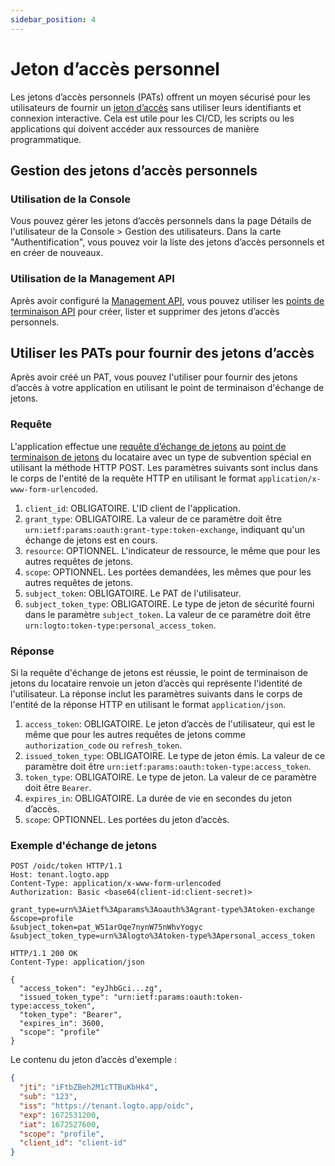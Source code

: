 ```yaml
---
sidebar_position: 4
---
```


# Jeton d’accès personnel

Les jetons d’accès personnels (PATs) offrent un moyen sécurisé pour les utilisateurs de fournir un [jeton d’accès](https://auth.wiki/access-token) sans utiliser leurs identifiants et connexion interactive. Cela est utile pour les CI/CD, les scripts ou les applications qui doivent accéder aux ressources de manière programmatique.

## Gestion des jetons d’accès personnels

### Utilisation de la Console

Vous pouvez gérer les jetons d’accès personnels dans la page Détails de l'utilisateur de la <CloudLink to="/users">Console > Gestion des utilisateurs</CloudLink>. Dans la carte "Authentification", vous pouvez voir la liste des jetons d’accès personnels et en créer de nouveaux.

### Utilisation de la Management API

Après avoir configuré la [Management API](/integrate-logto/interact-with-management-api/), vous pouvez utiliser les [points de terminaison API](https://openapi.logto.io/operation/operation-listuserpersonalaccesstokens) pour créer, lister et supprimer des jetons d’accès personnels.

## Utiliser les PATs pour fournir des jetons d’accès

Après avoir créé un PAT, vous pouvez l'utiliser pour fournir des jetons d’accès à votre application en utilisant le point de terminaison d'échange de jetons.

### Requête

L'application effectue une [requête d’échange de jetons](https://auth.wiki/authorization-code-flow#token-exchange-request) au [point de terminaison de jetons](/integrate-logto/application-data-structure#token-endpoint) du locataire avec un type de subvention spécial en utilisant la méthode HTTP POST. Les paramètres suivants sont inclus dans le corps de l'entité de la requête HTTP en utilisant le format `application/x-www-form-urlencoded`.

1. `client_id`: OBLIGATOIRE. L'ID client de l'application.
2. `grant_type`: OBLIGATOIRE. La valeur de ce paramètre doit être `urn:ietf:params:oauth:grant-type:token-exchange`, indiquant qu'un échange de jetons est en cours.
3. `resource`: OPTIONNEL. L'indicateur de ressource, le même que pour les autres requêtes de jetons.
4. `scope`: OPTIONNEL. Les portées demandées, les mêmes que pour les autres requêtes de jetons.
5. `subject_token`: OBLIGATOIRE. Le PAT de l'utilisateur.
6. `subject_token_type`: OBLIGATOIRE. Le type de jeton de sécurité fourni dans le paramètre `subject_token`. La valeur de ce paramètre doit être `urn:logto:token-type:personal_access_token`.

### Réponse

Si la requête d'échange de jetons est réussie, le point de terminaison de jetons du locataire renvoie un jeton d’accès qui représente l'identité de l'utilisateur. La réponse inclut les paramètres suivants dans le corps de l'entité de la réponse HTTP en utilisant le format `application/json`.

1. `access_token`: OBLIGATOIRE. Le jeton d’accès de l'utilisateur, qui est le même que pour les autres requêtes de jetons comme `authorization_code` ou `refresh_token`.
2. `issued_token_type`: OBLIGATOIRE. Le type de jeton émis. La valeur de ce paramètre doit être `urn:ietf:params:oauth:token-type:access_token`.
3. `token_type`: OBLIGATOIRE. Le type de jeton. La valeur de ce paramètre doit être `Bearer`.
4. `expires_in`: OBLIGATOIRE. La durée de vie en secondes du jeton d’accès.
5. `scope`: OPTIONNEL. Les portées du jeton d’accès.

### Exemple d'échange de jetons

```
POST /oidc/token HTTP/1.1
Host: tenant.logto.app
Content-Type: application/x-www-form-urlencoded
Authorization: Basic <base64(client-id:client-secret)>

grant_type=urn%3Aietf%3Aparams%3Aoauth%3Agrant-type%3Atoken-exchange
&scope=profile
&subject_token=pat_W51arOqe7nynW75nWhvYogyc
&subject_token_type=urn%3Alogto%3Atoken-type%3Apersonal_access_token
```

```
HTTP/1.1 200 OK
Content-Type: application/json

{
  "access_token": "eyJhbGci...zg",
  "issued_token_type": "urn:ietf:params:oauth:token-type:access_token",
  "token_type": "Bearer",
  "expires_in": 3600,
  "scope": "profile"
}
```

Le contenu du jeton d’accès d'exemple :

```json
{
  "jti": "iFtbZBeh2M1cTTBuKbHk4",
  "sub": "123",
  "iss": "https://tenant.logto.app/oidc",
  "exp": 1672531200,
  "iat": 1672527600,
  "scope": "profile",
  "client_id": "client-id"
}
```
